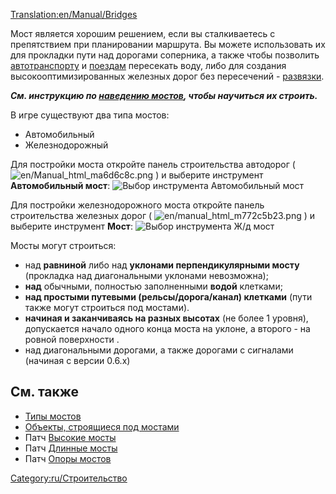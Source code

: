 [[Translation:en/Manual/Bridges]]
{{ru/Оглавление|Оглавление}}
<!--
 Previous content wasn't as insightful as the building bridges tutorial
 + this page should be more of a reference, link section and a quick guide, not beginners guide
-->

Мост является хорошим решением, если вы сталкиваетесь с препятствием при планировании маршрута. Вы можете использовать их для прокладки пути над дорогами соперника, а также чтобы позволить [[ru/Manual/Base Set/Vehicles/Автотранспорт|автотранспорту]] и [[ru/Manual/Base Set/Vehicles/Поезда|поездам]] пересекать воду, либо для создания высокооптимизированных железных дорог без пересечений - [[ru/Развязки (перекрестки%2C узлы)|развязки]].

'''''См. инструкцию по [[ru/Manual/Наведение мостов|наведению мостов]], чтобы научиться их строить.'''''

В игре существуют два типа мостов:
* Автомобильный
* Железнодорожный

Для постройки моста откройте панель строительства автодорог ( [[File:en/Manual html ma6d6c8c.png]] ) и выберите инструмент '''Автомобильный мост''':
[[File:en/BridgeTut14.png|none|frame|Выбор инструмента '''Автомобильный мост''']]

Для постройки железнодорожного моста откройте панель строительства железных дорог ( [[File:en/manual html m772c5b23.png]] ) и выберите инструмент '''Мост''':
[[File:en/BridgeTut1.png|none|frame|Выбор инструмента '''Ж/д мост''']]

Мосты могут строиться:
* над '''равниной''' либо над '''уклонами перпендикулярными мосту''' (прокладка над диагональными уклонами невозможна);
* '''над''' обычными, полностью заполненными '''водой''' клетками;
* '''над простыми путевыми (рельсы/дорога/канал) клетками''' (пути также могут строиться под мостами).
* '''начиная и заканчиваясь на разных высотах''' (не более 1 уровня), допускается начало одного конца моста на уклоне, а второго - на ровной поверхности .
* над диагональными дорогами, а также дорогами с сигналами (начиная с версии 0.6.x)

<!-- COMMENT START
Left this just a reference for future edit(s)

==Building bridges for beginners==
Start by opening up the build toolbar for railways and clicking on [[Image:Build_bridge.png]] (build bridges button). You'll notice that your cursor will change:
[[Image:Ottdbridge1.png|none|frame|See the build bridges cursor?]]
Next you have to recognize where you can build bridges. We'll start off with a standard bridge-the-gap bridge, which can be placed in an area that looks like this:
[[Image:Ottdbridge1.6.png|none|frame|What a nice place for a bridge!]]
When you move your mouse over the ground, the square the mouse is in is highlighted; the bridge will start here.
[[Image:Ottdbridge2.png|none|frame|See it highlighted there?]]
Now, just click, hold down, and drag to the opposite sloped tile, like so:
[[Image:Ottdbridge3.png|none|frame|4. Remember, you're still holding the mouse button down...]]
Once you've dragged there, where you want the bridge to be, let go of the mouse button. The bridge selection dialog will open. The options will vary depending on the bridge length and the year.
[[Image:Ottdbridge4.png|center|none|frame|You can choose which bridge you want.]]
Click the bridge you want, we'll select Steel Girder this time:
[[Image:Ottdbridge5.png|none|frame|Bridge chosen...]]
And... there you go, your (I suppose) very first bridge. You'll notice the red text rising, displaying the amount of money you've spent.
[[Image:Ottdbridge6.png|none|frame|That cost you 579 pounds!]]
This works the same way for road construction as well; just select the bridge construction tool from the road construction tool bar.

Now we've got making bridges down, there are a few more things that you can do. Bridges can be even constructed on flat land - say to avoid a track built by competition.
[[Image:Ottdbridge11.png|none|frame|Bridge on flat land]]

Or, you can even do something like the following if the mind takes you.
[[Image:Ottdbridge9.png|none|frame|Not really useful, but...]]

END COMMENT -->
== См. также ==
*[[en/Manual/Base Set/Bridge types|Типы мостов]]
*[[en/unsorted/New Bridges|Объекты, строящиеся под мостами]]
*Патч [[en/Archive/Manual/Settings/Higher bridges|Высокие мосты]]
*Патч [[en/Archive/Manual/Settings/Longer bridges|Длинные мосты]] 
*Патч [[en/Manual/Bridge pillars|Опоры мостов]] 

[[Category:ru/Строительство]]
<!-- this is not tutorial/walkthrough category member -->